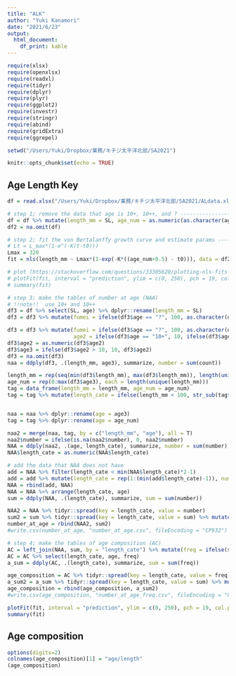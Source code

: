 ```yaml
---
title: "ALK"
author: "Yuki Kanamori"
date: "2021/6/23"
output: 
  html_document:
    df_print: kable
---
```


```r
require(xlsx)
require(openxlsx)
require(readxl)
require(tidyr)
require(dplyr)
require(plyr)
require(ggplot2)
require(investr)
require(stringr)
require(abind)
require(gridExtra)
require(ggrepel)

setwd("/Users/Yuki/Dropbox/業務/キチジ太平洋北部/SA2021")

knitr::opts_chunk$set(echo = TRUE)
```

## Age Length Key

```r
df = read.xlsx("/Users/Yuki/Dropbox/業務/キチジ太平洋北部/SA2021/ALdata.xlsx", sheet = "2020") %>% filter(pick == 1) %>% select(label, SL, age)

# step 1; remove the data that age is 10+, 10++, and ? --------------------
df = df %>% mutate(length_mm = SL, age_num = as.numeric(as.character(age))) #10+, 10++, and ? turned NA
df2 = na.omit(df)

# step 2; fit the von Bertalanffy growth curve and estimate params --------
# Lt = L_max*(1-e^(-K(t-t0)))
Lmax = 320
fit = nls(length_mm ~ Lmax*(1-exp(-K*((age_num+0.5) - t0))), data = df2, start = c(K = 0.01, t0 = -3), trace = F)

# plot (https://stackoverflow.com/questions/33305620/plotting-nls-fits-with-overlapping-prediction-intervals-in-a-single-figure)
# plotFit(fit, interval = "prediction", ylim = c(0, 250), pch = 19, col.pred = 'light blue', shade=T)
# summary(fit)

# step 3; make the tables of number at age (NAA)
# !!note!!  use 10+ and 10++
df3 = df %>% select(SL, age) %>% dplyr::rename(length_mm = SL)
df3 = df3 %>% mutate(fumei = ifelse(df3$age == "?", 100, as.character(df3$age)))

df3 = df3 %>% mutate(fumei = ifelse(df3$age == "?", 100, as.character(df3$age)),
                     age2 = ifelse(df3$age == "10+", 10, ifelse(df3$age > 9, 10, as.character(df3$age)))) %>% filter(fumei != 100) %>% select(-fumei) %>% mutate(count = 1)
df3$age2 = as.numeric(df3$age2)
df3$age3 = ifelse(df3$age2 > 10, 10, df3$age2)
df3 = na.omit(df3)
naa = ddply(df3, .(length_mm, age3), summarize, number = sum(count))

length_mm = rep(seq(min(df3$length_mm), max(df3$length_mm)), length(unique(df3$age3))+1) #1761rows
age_num = rep(0:max(df3$age3), each = length(unique(length_mm)))
tag = data_frame(length_mm = length_mm, age_num = age_num)
tag = tag %>% mutate(length_cate = ifelse(length_mm < 100, str_sub(tag$length_mm, 1, 1), str_sub(tag$length_mm, 1, 2)))


naa = naa %>% dplyr::rename(age = age3)
tag = tag %>% dplyr::rename(age = age_num)

naa2 = merge(naa, tag, by = c("length_mm", "age"), all = T)
naa2$number = ifelse(is.na(naa2$number), 0, naa2$number)
NAA = ddply(naa2, .(age, length_cate), summarize, number = sum(number))
NAA$length_cate = as.numeric(NAA$length_cate)

# add the data that NAA does not have
add = NAA %>% filter(length_cate < min(NAA$length_cate)*2-1)
add = add %>% mutate(length_cate = rep(1:(min(add$length_cate)-1)), number = 0)
NAA = rbind(add, NAA)
NAA = NAA %>% arrange(length_cate, age) 
sum = ddply(NAA, .(length_cate), summarize, sum = sum(number))

NAA2 = NAA %>% tidyr::spread(key = length_cate, value = number)
sum2 = sum %>% tidyr::spread(key = length_cate, value = sum) %>% mutate(age = "total")
number_at_age = rbind(NAA2, sum2)
#write.csv(number_at_age, "number_at_age.csv", fileEncoding = "CP932")

# step 4; make the tables of age composition (AC)
AC = left_join(NAA, sum, by = "length_cate") %>% mutate(freq = ifelse(sum > 0, number/sum, 0))
AC = AC %>% select(length_cate, age, freq)
a_sum = ddply(AC, .(length_cate), summarize, sum = sum(freq))

age_composition = AC %>% tidyr::spread(key = length_cate, value = freq)
a_sum2 = a_sum %>% tidyr::spread(key = length_cate, value = sum) %>% mutate(age = "total")
age_composition = rbind(age_composition, a_sum2)
#write.csv(age_composition, "number_at_age_freq.csv", fileEncoding = "CP932")
```

```r
plotFit(fit, interval = "prediction", ylim = c(0, 250), pch = 19, col.pred = 'light blue', shade=T)
summary(fit)
```

## Age composition
```r
options(digits=2)
colnames(age_composition)[1] = "age/length"
(age_composition)
```

